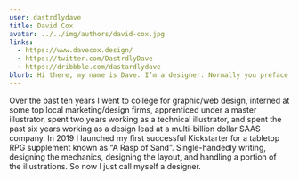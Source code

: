 ```yaml
---
user: dastrdlydave
title: David Cox
avatar: ../../img/authors/david-cox.jpg
links:
  - https://www.davecox.design/
  - https://twitter.com/DastrdlyDave
  - https://dribbble.com/dastardlydave
blurb: Hi there, my name is Dave. I’m a designer. Normally you preface the word designer with another word like graphic, UX, marketing, web, game, etc. I kind of gave up on figuring out which of those I am, so now I'm just a Designer.
---
```


Over the past ten years I went to college for graphic/web design, interned at some top local marketing/design firms, apprenticed under a master illustrator, spent two years working as a technical illustrator, and spent the past six years working as a design lead at a multi-billion dollar SAAS company. In 2019 I launched my first successful Kickstarter for a tabletop RPG supplement known as “A Rasp of Sand”. Single-handedly writing, designing the mechanics, designing the layout, and handling a portion of the illustrations. So now I just call myself a designer.
